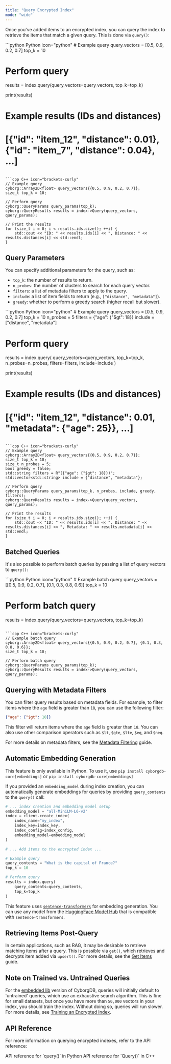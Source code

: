```yaml
---
title: "Query Encrypted Index"
mode: "wide"
---
```


Once you've added items to an encrypted index, you can query the index to retrieve the items that match a given query. This is done via `query()`:

<CodeGroup>
```python Python icon="python"
# Example query
query_vectors = [0.5, 0.9, 0.2, 0.7]
top_k = 10

# Perform query
results = index.query(query_vectors=query_vectors, top_k=top_k)

print(results)
# Example results (IDs and distances)
# [{"id": "item_12", "distance": 0.01}, {"id": "item_7", "distance": 0.04}, ...]
```

```cpp C++ icon="brackets-curly"
// Example query
cyborg::Array2D<float> query_vectors{{0.5, 0.9, 0.2, 0.7}};
size_t top_k = 10;

// Perform query
cyborg::QueryParams query_params(top_k);
cyborg::QueryResults results = index->Query(query_vectors, query_params);

// Print the results
for (size_t i = 0; i < results.ids.size(); ++i) {
    std::cout << "ID: " << results.ids[i] << ", Distance: " << results.distances[i] << std::endl;
}
```
</CodeGroup>

## Query Parameters

You can specify additional parameters for the query, such as:

- `top_k`: the number of results to return.
- `n_probes`: the number of clusters to search for each query vector.
- `filters`: a list of metadata filters to apply to the query.
- `include`: a list of item fields to return (e.g., `["distance", "metadata"]`).
- `greedy`: whether to perform a greedy search (higher recall but slower).

<CodeGroup>
```python Python icon="python"
# Example query
query_vectors = [0.5, 0.9, 0.2, 0.7]
top_k = 10
n_probes = 5
filters = {"age": {"$gt": 18}}
include = ["distance", "metadata"]

# Perform query
results = index.query(
    query_vectors=query_vectors, 
    top_k=top_k, 
    n_probes=n_probes, 
    filters=filters, 
    include=include
)

print(results)
# Example results (IDs and distances)
# [{"id": "item_12", "distance": 0.01, "metadata": {"age": 25}}, ...]
```

```cpp C++ icon="brackets-curly"
// Example query
cyborg::Array2D<float> query_vectors{{0.5, 0.9, 0.2, 0.7}};
size_t top_k = 10;
size_t n_probes = 5;
bool greedy = false;
std::string filters = R"({"age": {"$gt": 18}})";
std::vector<std::string> include = {"distance", "metadata"};

// Perform query
cyborg::QueryParams query_params(top_k, n_probes, include, greedy, filters);
cyborg::QueryResults results = index->Query(query_vectors, query_params);

// Print the results
for (size_t i = 0; i < results.ids.size(); ++i) {
    std::cout << "ID: " << results.ids[i] << ", Distance: " << results.distances[i] << ", Metadata: " << results.metadata[i] << std::endl;
}
```
</CodeGroup>

## Batched Queries

It's also possible to perform batch queries by passing a list of query vectors to `query()`:

<CodeGroup>
```python Python icon="python"
# Example batch query
query_vectors = [[0.5, 0.9, 0.2, 0.7], [0.1, 0.3, 0.8, 0.6]]
top_k = 10

# Perform batch query
results = index.query(query_vectors=query_vectors, top_k=top_k)
```

```cpp C++ icon="brackets-curly"
// Example batch query
cyborg::Array2D<float> query_vectors{{0.5, 0.9, 0.2, 0.7}, {0.1, 0.3, 0.8, 0.6}};
size_t top_k = 10;

// Perform batch query
cyborg::QueryParams query_params(top_k);
cyborg::QueryResults results = index->Query(query_vectors, query_params);
```
</CodeGroup>

## Querying with Metadata Filters

You can filter query results based on metadata fields. For example, to filter items where the `age` field is greater than `18`, you can use the following filter:

```json
{"age": {"$gt": 18}}
```

This filter will return items where the `age` field is greater than `18`. You can also use other comparison operators such as `$lt`, `$gte`, `$lte`, `$eq`, and `$neq`.

For more details on metadata filters, see the [Metadata Filtering](./metadata-filtering) guide.

## Automatic Embedding Generation

<Tip>This feature is only available in Python. To use it, use `pip install cyborgdb-core[embeddings]` or `pip install cyborgdb-core[embeddings]`</Tip>

If you provided an `embedding_model` during index creation, you can automatically generate embeddings for queries by providing `query_contents` to the `query()` call:

```python Python icon="python"
# ... index creation and embedding model setup
embedding_model = "all-MiniLM-L6-v2"
index = client.create_index(
    index_name="my_index", 
    index_key=index_key, 
    index_config=index_config, 
    embedding_model=embedding_model
)

# ... Add items to the encrypted index ...

# Example query
query_contents = "What is the capital of France?"
top_k = 10

# Perform query
results = index.query(
    query_contents=query_contents, 
    top_k=top_k
)
```

This feature uses [`sentence-transformers`](https://www.sbert.net/) for embedding generation. You can use any model from the [HuggingFace Model Hub](https://huggingface.co/models) that is compatible with `sentence-transformers`.

## Retrieving Items Post-Query

In certain applications, such as RAG, it may be desirable to retrieve matching items after a query. This is possible via `get()`, which retrieves and decrypts item added via `upsert()`. For more details, see the [Get Items](./get-items) guide.

## Note on Trained vs. Untrained Queries

For the [embedded lib](../../../intro/deployment-models) version of CyborgDB, queries will initially default to 'untrained' queries, which use an exhaustive search algorithm. This is fine for small datasets, but once you have more than `50,000` vectors in your index, you should train the index. Without doing so, queries will run slower. For more details, see [Training an Encrypted Index](../encrypted-indexes/train-index).

## API Reference

For more information on querying encrypted indexes, refer to the API reference:

<CardGroup cols={2}>
    <Card title="Python API Reference" href="../../python/encrypted-index/query" icon="python">
        API reference for `query()` in Python
    </Card>
    <Card title="C++ API Reference" href="../../cpp/encrypted-index/query" icon="brackets-curly">
        API reference for `Query()` in C++
    </Card>
</CardGroup>